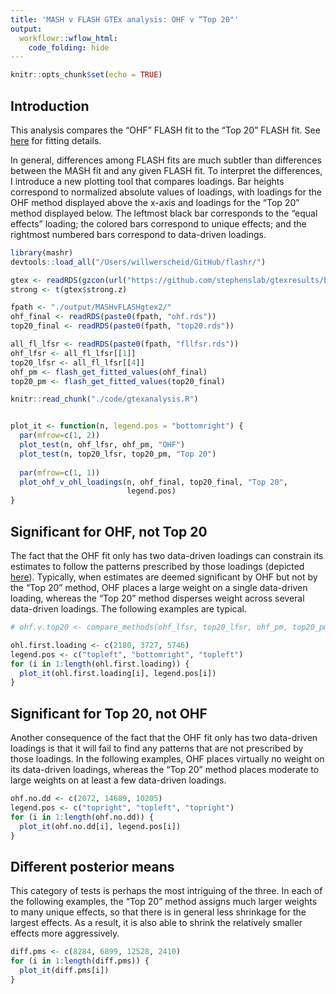 ```yaml
---
title: 'MASH v FLASH GTEx analysis: OHF v “Top 20"'
output: 
  workflowr::wflow_html:
    code_folding: hide
---
```


```r
knitr::opts_chunk$set(echo = TRUE)
```

## Introduction

This analysis compares the "OHF" FLASH fit to the "Top 20" FLASH fit. See [here](MASHvFLASHgtex2.html) for fitting details.

In general, differences among FLASH fits are much subtler than differences between the MASH fit and any given FLASH fit. To interpret the differences, I introduce a new plotting tool that compares loadings. Bar heights correspond to normalized absolute values of loadings, with loadings for the OHF method displayed above the x-axis and loadings for the "Top 20" method displayed below. The leftmost black bar corresponds to the "equal effects" loading; the colored bars correspond to unique effects; and the rightmost numbered bars correspond to data-driven loadings.

```r
library(mashr)
devtools::load_all("/Users/willwerscheid/GitHub/flashr/")

gtex <- readRDS(gzcon(url("https://github.com/stephenslab/gtexresults/blob/master/data/MatrixEQTLSumStats.Portable.Z.rds?raw=TRUE")))
strong <- t(gtex$strong.z)

fpath <- "./output/MASHvFLASHgtex2/"
ohf_final <- readRDS(paste0(fpath, "ohf.rds"))
top20_final <- readRDS(paste0(fpath, "top20.rds"))

all_fl_lfsr <- readRDS(paste0(fpath, "fllfsr.rds"))
ohf_lfsr <- all_fl_lfsr[[1]]
top20_lfsr <- all_fl_lfsr[[4]]
ohf_pm <- flash_get_fitted_values(ohf_final)
top20_pm <- flash_get_fitted_values(top20_final)
```

```r
knitr::read_chunk("./code/gtexanalysis.R")
```
```r
```

```r
plot_it <- function(n, legend.pos = "bottomright") {
  par(mfrow=c(1, 2))
  plot_test(n, ohf_lfsr, ohf_pm, "OHF")
  plot_test(n, top20_lfsr, top20_pm, "Top 20")
  
  par(mfrow=c(1, 1))
  plot_ohf_v_ohl_loadings(n, ohf_final, top20_final, "Top 20",
                          legend.pos)
}
```


## Significant for OHF, not Top 20

The fact that the OHF fit only has two data-driven loadings can constrain its estimates to follow the patterns prescribed by those loadings (depicted [here](MASHvFLASHgtex2.html#data-driven_loadings_(step_1))). Typically, when estimates are deemed significant by OHF but not by the "Top 20" method, OHF places a large weight on a single data-driven loading, whereas the "Top 20" method disperses weight across several data-driven loadings. The following examples are typical.

```r
# ohf.v.top20 <- compare_methods(ohf_lfsr, top20_lfsr, ohf_pm, top20_pm)

ohl.first.loading <- c(2180, 3727, 5746)
legend.pos <- c("topleft", "bottomright", "topleft")
for (i in 1:length(ohl.first.loading)) {
  plot_it(ohl.first.loading[i], legend.pos[i])
}
```


## Significant for Top 20, not OHF

Another consequence of the fact that the OHF fit only has two data-driven loadings is that it will fail to find any patterns that are not prescribed by those loadings. In the following examples, OHF places virtually no weight on its data-driven loadings, whereas the "Top 20" method places moderate to large weights on at least a few data-driven loadings.

```r
ohf.no.dd <- c(2072, 14689, 10205)
legend.pos <- c("topright", "topleft", "topright")
for (i in 1:length(ohf.no.dd)) {
  plot_it(ohf.no.dd[i], legend.pos[i])
}
```


## Different posterior means

This category of tests is perhaps the most intriguing of the three. In each of the following examples, the "Top 20" method assigns much larger weights to many unique effects, so that there is in general less shrinkage for the largest effects. As a result, it is also able to shrink the relatively smaller effects more aggressively.

```r
diff.pms <- c(8284, 6899, 12528, 2410)
for (i in 1:length(diff.pms)) {
  plot_it(diff.pms[i])
}
```
